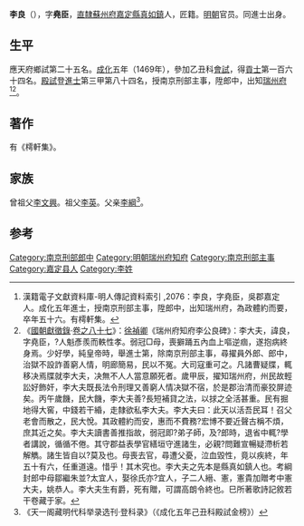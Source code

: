 {{for|秦末将领李良|李良 (秦末将领)}}
'''李良'''（{{bd|1435年||1490年}}），字'''堯臣'''，[[南直隶|直隸]][[蘇州府|蘇州府]][[嘉定縣|嘉定縣]][[真如鎮|真如鎮]]人，匠籍。[[明朝|明朝]]官员。同進士出身。

==生平==
應天府鄉試第二十五名。[[成化|成化]]五年（1469年），參加乙丑科[[會試|會試]]，得[[貢士|貢士]]第一百六十四名。[[殿試|殿試]]登[[進士|進士]]第三甲第八十四名，授南京刑部主事，陞郎中，出知[[瑞州府|瑞州府]]<ref>漢籍電子文獻資料庫-明人傳記資料索引 ,2076：李良，字堯臣，吳郡嘉定人。成化五年進士，授南京刑部主事，陞郎中，出知瑞州府，為政體約而要，卒年五十六。有樗軒集。	</ref><ref>《[[國朝獻徵錄|國朝獻徵錄]]·[[s:國朝獻徵錄/卷之八十七|卷之八十七]]》：[[徐禎卿|徐禎卿]]《瑞州府知府李公良碑》：李大夫，諱良，字堯臣，?人魁彥羨而軼性孝。弱冠□母，喪擗踊五內血上嘔逆痼，遂抱病終身焉。少好學，純皇帝時，舉進士第，除南京刑部主事，尋擢員外郎、郎中，治獄不設詐善窮人情，明廊簡易，民以不冤。大司寇重可之。凡諸曹疑牒，輒移决焉牒就李大夫，决無不人人當意願死者。歲甲辰，擢知瑞州府，州民故輕訟好飾奸，李大夫既長法令刑理又善窮人情决獄不宿，於是郡治清而豪狡屏迹矣。丙午歲饑，民大饑，李大夫善?長短補貸之法，以捄之全活甚重。民有掘地得大窖，中錢若干緍，走隸欲私李大夫。李大夫曰：此天以活吾民耳！召父老會而散之，民大悅。其政體約而安，惠而不費務?宏博不要近聲古稱不煩，庶其近之矣。李大夫讀書善推指故，弱冠即?弟子師，及?郎時，退省中輒?學者講說，循循不倦。其守郡益表學官繕垣守進諸生，必親?問難宣暢疑滯析若解觹。諸生皆自以?莫及也。母喪去官，尋遭父憂，泣血毀性，竟以疾終，年五十有六，任重道遠。惜乎！其木究也。李大夫之先本是縣真如鎮人也。考綱封郎中母鄒繼朱並?太宜人，娶徐氏亦?宜人，子二人縉、憲，憲貴加贈考中憲大夫，姚恭人。李大夫生有爵，死有贈，可謂高朗令終也。巳所著歌詩記敘若干卷藏于家。</ref>。

==著作==
有《樗軒集》。

==家族==
曾祖父[[李文興|李文興]]。祖父[[李英|李英]]。父亲[[李綱|李綱]]<ref>《天一阁藏明代科举录选刊·登科录》（《成化五年己丑科殿試金榜》）</ref>。

==参考==
{{reflist}}
{{start box}}
{{s-off}}
{{s-before|[[諸觀|諸觀]]}}
{{s-title|明朝瑞州府知府|1484年－1488年}}
{{s-after|[[劉宇_(明朝)|劉宇]]}}
{{end box}}
{{明朝人物小作品}}
{{成化五年己丑科殿試金榜}}
[[Category:南京刑部郎中|Category:南京刑部郎中]]
[[Category:明朝瑞州府知府|Category:明朝瑞州府知府]]
[[Category:南京刑部主事|Category:南京刑部主事]]
[[Category:嘉定县人|Category:嘉定县人]]
[[Category:李姓|Category:李姓]]